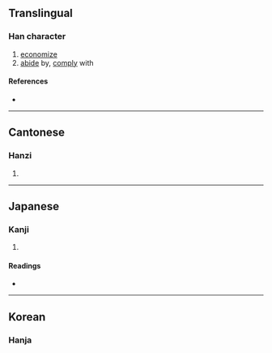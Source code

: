 ==Translingual==

===Han character===
{{Han char|rn=64|rad=手|as=12|sn=15|four=4804<sub>6</sub>|canj=手廿田戈 (QTWI)}}

# [[economize]]
# [[abide]] by, [[comply]] with

====References====
* {{Han ref|kx=0454.220|dkj=12712|dj=0804.020|hdz=31962.070|uh=6499|ud=25753|bh=BCC1|bd=48321}}

----

==Cantonese==

===Hanzi===
{{yue-hanzi|jyut=|y=jyun2}}

# {{defn|lang=yue|sort=手12}}

----

==Japanese==

===Kanji===
{{ja-kanji|grade=|rs=手12}}

# {{defn|lang=ja|sort=手12}}

====Readings====
* {{ja-readings|on=[[そん]] (son)|kun=[[おさえる]] (osaeru)}}

----

==Korean==

===Hanja===
{{ko-hanja|hangeul=준|eumhun=|rv=jun|mr=chun|y=cwun}}

# {{defn|lang=ko|sort=手12}}

----

==Mandarin==

===Hanzi===
{{cmn-hanzi|pin=[[zǔn]] ([[zun3]])|wg=tsun<sup>3</sup>}}

# {{defn|lang=cmn|sort=手12}}

[[fr:撙]]
[[mg:撙]]
[[pl:撙]]
[[zh:撙]]